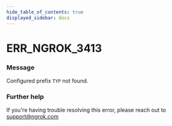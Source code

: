 ```yaml
---
hide_table_of_contents: true
displayed_sidebar: docs
---
```



# ERR_NGROK_3413

### Message

Configured prefix `TYP` not found.

<ErrorDetails error="err_ngrok_3413" />

### Further help

If you're having trouble resolving this error, please reach out to [support@ngrok.com](mailto:support@ngrok.com?subject=Help%20with%20ERR_NGROK_3413)
